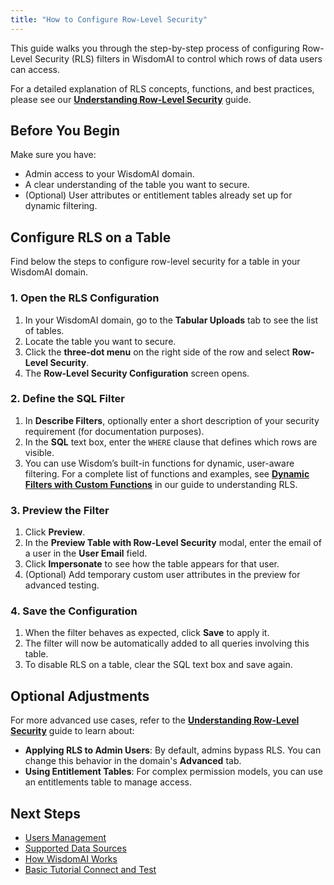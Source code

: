 ```yaml
---
title: "How to Configure Row-Level Security"
---
```

This guide walks you through the step-by-step process of configuring Row-Level Security (RLS) filters in WisdomAI to control which rows of data users can access.

For a detailed explanation of RLS concepts, functions, and best practices, please see our [**Understanding Row-Level Security**](/understanding-row-level-security) guide.

## Before You Begin

Make sure you have:

- Admin access to your WisdomAI domain.
- A clear understanding of the table you want to secure.
- (Optional) User attributes or entitlement tables already set up for dynamic filtering.

## Configure RLS on a Table

Find below the steps to configure row-level security for a table in your WisdomAI domain.

### 1. Open the RLS Configuration

1. In your WisdomAI domain, go to the **Tabular Uploads** tab to see the list of tables.
2. Locate the table you want to secure.
3. Click the **three-dot menu** on the right side of the row and select **Row-Level Security**.
4. The **Row-Level Security Configuration** screen opens.

### 2. Define the SQL Filter

1. In **Describe Filters**, optionally enter a short description of your security requirement (for documentation purposes).
2. In the **SQL** text box, enter the `WHERE` clause that defines which rows are visible.
3. You can use Wisdom’s built-in functions for dynamic, user-aware filtering. For a complete list of functions and examples, see [**Dynamic Filters with Custom Functions**](/understanding-row-level-security) in our guide to understanding RLS.

### 3. Preview the Filter

1. Click **Preview**.
2. In the **Preview Table with Row-Level Security** modal, enter the email of a user in the **User Email** field.
3. Click **Impersonate** to see how the table appears for that user.
4. (Optional) Add temporary custom user attributes in the preview for advanced testing.

### 4. Save the Configuration

1. When the filter behaves as expected, click **Save** to apply it.
2. The filter will now be automatically added to all queries involving this table.
3. To disable RLS on a table, clear the SQL text box and save again.

## Optional Adjustments

For more advanced use cases, refer to the [**Understanding Row-Level Security**](https://www.google.com/search?q=/row-level-security) guide to learn about:

- **Applying RLS to Admin Users**: By default, admins bypass RLS. You can change this behavior in the domain's **Advanced** tab.
- **Using Entitlement Tables**: For complex permission models, you can use an entitlements table to manage access.

## Next Steps

- [Users Management](/manage-account/users-management)
- [Supported Data Sources](/getting-started/supported-data-sources)
- [How WisdomAI Works](/getting-started/how-wisdom-ai-works)
- [Basic Tutorial Connect and Test](/setting-up-wisdom-ai/basic-tutorial-connect-and-test)